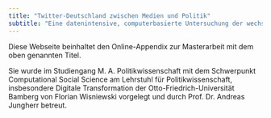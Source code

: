 ```yaml
---
title: "Twitter-Deutschland zwischen Medien und Politik"
subtitle: "Eine datenintensive, computerbasierte Untersuchung der wechselseitigen Beziehungen medialer und politischer Akteure im deutschen Twitter-Kosmos"
---
```


Diese Webseite beinhaltet den Online-Appendix zur Masterarbeit mit dem oben genannten Titel.

Sie wurde im Studiengang M. A. Politikwissenschaft mit dem Schwerpunkt Computational Social Science am Lehrstuhl für Politikwissenschaft, insbesondere Digitale Transformation der Otto-Friedrich-Universität Bamberg von Florian Wisniewski vorgelegt und durch Prof. Dr. Andreas Jungherr betreut.
